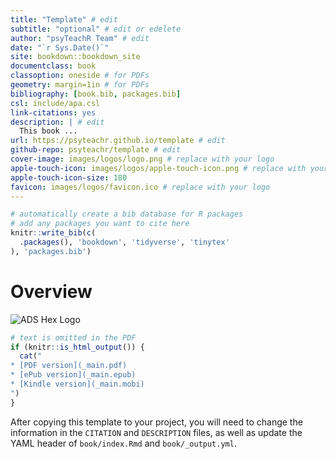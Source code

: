```yaml
--- 
title: "Template" # edit
subtitle: "optional" # edit or edelete
author: "psyTeachR Team" # edit
date: "`r Sys.Date()`"
site: bookdown::bookdown_site
documentclass: book
classoption: oneside # for PDFs
geometry: margin=1in # for PDFs
bibliography: [book.bib, packages.bib]
csl: include/apa.csl
link-citations: yes
description: | # edit
  This book ...
url: https://psyteachr.github.io/template # edit
github-repo: psyteachr/template # edit
cover-image: images/logos/logo.png # replace with your logo
apple-touch-icon: images/logos/apple-touch-icon.png # replace with your logo
apple-touch-icon-size: 180
favicon: images/logos/favicon.ico # replace with your logo
---
```


```r
# automatically create a bib database for R packages
# add any packages you want to cite here
knitr::write_bib(c(
  .packages(), 'bookdown', 'tidyverse', 'tinytex'
), 'packages.bib')

```

# Overview {-}

<div class="small_right"><img src="images/logos/logo.png" 
     alt="ADS Hex Logo" /></div>


```r
# text is omitted in the PDF
if (knitr::is_html_output()) {
  cat("
* [PDF version](_main.pdf)
* [ePub version](_main.epub)
* [Kindle version](_main.mobi)
")
}
```

After copying this template to your project, you will need to change the information in the `CITATION` and `DESCRIPTION` files, as well as update the YAML header of `book/index.Rmd` and `book/_output.yml`.
